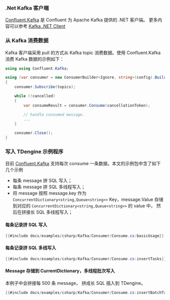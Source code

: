 ### .Net Kafka 客户端

[Confluent.Kafka](https://www.nuget.org/packages/Confluent.Kafka/1.9.4-RC1#readme-body-tab) 是 Confluent 为 Apache Kafka 提供的 .NET 客户端。 更多内容可以参考 [Kafka .NET Client](https://docs.confluent.io/kafka-clients/dotnet/current/overview.html#dotnet-installation)

### 从 Kafka 消费数据

Kafka 客户端采用 pull 的方式从 Kafka topic 消费数据。使用 Confluent.Kafka 消费 Kafka 数据的示例如下：

```csharp
using using Confluent.Kafka;

using (var consumer = new ConsumerBuilder<Ignore, string>(config).Build())
{
    consumer.Subscribe(topics);

    while (!cancelled)
    {
        var consumeResult = consumer.Consume(cancellationToken);

        // handle consumed message.
        ...
    }

    consumer.Close();
}
```

### 写入 TDengine 示例程序

目前 [Confluent.Kafka](https://www.nuget.org/packages/Confluent.Kafka/1.9.4-RC1#readme-body-tab) 支持每次 consume 一条数据。本文的示例包中含了如下几个示例
* 每条 message 拼 SQL 写入；
* 每条 message 拼 SQL 多线程写入；
* 将 message 按照 message.key 作为 `ConcurrentDictionary<string,Queue<string>>` Key，message.Value 存储到对应的 `ConcurrentDictionary<string,Queue<string>>` 的 value 中， 然后在拼接长 SQL 多线程写入；


#### 每条记录拼 SQL 写入

```csharp
{{#include docs/examples/csharp/Kafka/Consumer/Consume.cs:basicUsage}}
```

#### 每条记录拼 SQL 多线写入

```csharp
{{#include docs/examples/csharp/Kafka/Consumer/Consume.cs:insertTasks}}
```

#### Message 存储到 CurrentDictionary，多线程批次写入

本例子中会拼接每 500 条 message， 拼成长 SQL 插入到 TDengine。

```csharp
{{#include docs/examples/csharp/Kafka/Consumer/Consume.cs:insertBatchTasks}}
```
